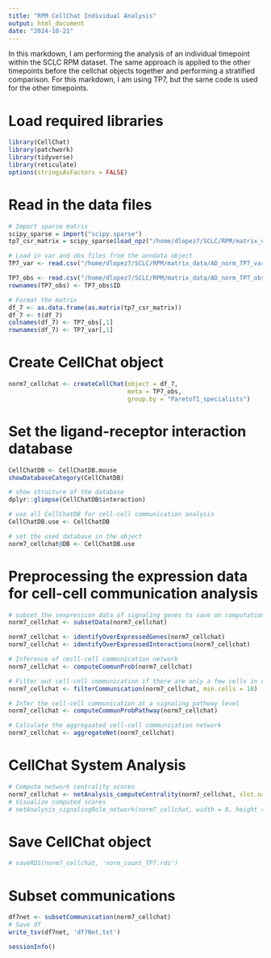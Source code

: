 ---
title: "RPM CellChat Individual Analysis"
output: html_document
date: "2024-10-21"
---

In this markdown, I am performing the analysis of an individual timepoint within the SCLC RPM dataset. The same approach is applied to the other timepoints before the cellchat objects together and performing a stratified comparison. For this markdown, I am using TP7, but the same code is used for the other timepoints.

# Load required libraries
```{r}
library(CellChat)
library(patchwork)
library(tidyverse)
library(reticulate)
options(stringsAsFactors = FALSE)
```

# Read in the data files
```{r}
# Import sparse matrix
scipy_sparse = import("scipy.sparse")
tp7_csr_matrix = scipy_sparse$load_npz("/home/dlopez7/SCLC/RPM/matrix_data/TP7_norm_data.npz")
```

```{r}
# Load in var and obs files from the anndata object
TP7_var <- read.csv("/home/dlopez7/SCLC/RPM/matrix_data/AD_norm_TP7_var.csv", header = TRUE)

TP7_obs <- read.csv("/home/dlopez7/SCLC/RPM/matrix_data/AD_norm_TP7_obs.csv", header = TRUE)
rownames(TP7_obs) <- TP7_obs$ID
```

```{r}
# Format the matrix
df_7 <- as.data.frame(as.matrix(tp7_csr_matrix))
df_7 <- t(df_7)
colnames(df_7) <- TP7_obs[,1]
rownames(df_7) <- TP7_var[,1]
```

# Create CellChat object
```{r}
norm7_cellchat <- createCellChat(object = df_7, 
                                 meta = TP7_obs, 
                                 group.by = "ParetoTI_specialists")
```

# Set the ligand-receptor interaction database
```{r}
CellChatDB <- CellChatDB.mouse
showDatabaseCategory(CellChatDB)

# show structure of the database
dplyr::glimpse(CellChatDB$interaction)

# use all CellChatDB for cell-cell communication analysis
CellChatDB.use <- CellChatDB

# set the used database in the object
norm7_cellchat@DB <- CellChatDB.use
```

# Preprocessing the expression data for cell-cell communication analysis
```{r}
# subset the sexpression data of signaling genes to save on computation cost
norm7_cellchat <- subsetData(norm7_cellchat)

norm7_cellchat <- identifyOverExpressedGenes(norm7_cellchat)
norm7_cellchat <- identifyOverExpressedInteractions(norm7_cellchat)
```

```{r}
# Inference of cecll-cell communication network
norm7_cellchat <- computeCommunProb(norm7_cellchat)
```

```{r}
# Filter out cell-cell communication if there are only a few cells in cell groups
norm7_cellchat <- filterCommunication(norm7_cellchat, min.cells = 10)
```

```{r}
# Infer the cell-cell communication at a signaling pathway level
norm7_cellchat <- computeCommunProbPathway(norm7_cellchat)
```

```{r}
# Calculate the aggregaated cell-cell communication network
norm7_cellchat <- aggregateNet(norm7_cellchat)
```

# CellChat System Analysis
```{r}
# Compute network centrality scores
norm7_cellchat <- netAnalysis_computeCentrality(norm7_cellchat, slot.name = "netP")
# Visualize computed scores
# netAnalysis_signalingRole_network(norm7_cellchat, width = 8, height = 2.5, font.size = 10)
```

# Save CellChat object
```{r}
# saveRDS(norm7_cellchat, 'norm_count_TP7.rds')
```

# Subset communications
```{r}
df7net <- subsetCommunication(norm7_cellchat)
# Save df
write_tsv(df7net, 'df7Net.txt')
```

```{r}
sessionInfo()
```

